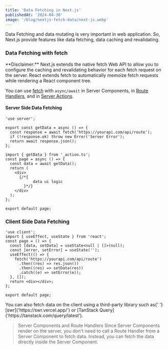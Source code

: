 ```yaml
---
title: 'Data Fetching in Next.js'
publishedAt: '2024-04-30'
image: '/blog/nextjs-fetch-data/next-js.webp'
---
```


Data Fetching and data mutating is very important in web application. So, Next.js provide features like data fetching, data caching and revalidating.

### Data Fetching with fetch

<Callout emoji='⚠️'>
  **Disclaimer:** Next.js extends the native fetch Web API to allow you to
  configure the caching and revalidating behavior for each fetch request on the
  server. React extends fetch to automatically memoize fetch requests while
  rendering a React component tree.
</Callout>

You can use [fetch](https://developer.mozilla.org/en-US/docs/Web/API/Fetch_API) with `async/await` in Server Components, in [Route Handlers](https://nextjs.org/docs/app/building-your-application/routing/route-handlers), and in [Server Actions](https://nextjs.org/docs/app/building-your-application/data-fetching/server-actions-and-mutations).

#### Server Side Data Fetching

```tsx
'use server';

export const getData = async () => {
  const response = await fetch('https://yourapi.com/api/route');
  if (!response.ok) throw new Error('Server Error');
  return await response.json();
};
```

```tsx
import { getData } from '_action.ts';
const page = async () => {
  const data = await getData();
  return (
    <div>
      {/*{
            data ui logic
        }*/}
    </div>
  );
};

export default page;
```

### Client Side Data Fetching

```tsx
'use client';
import { useEffect, useState } from 'react';
const page = () => {
  const [data, setData] = useState<null | []>(null);
  const [error, setError] = useState('');
  useEffect(() => {
    fetch('https://yourapi.com/api/route')
      .then((res) => res.json())
      .then((res) => setData(res))
      .catch((e) => setError(e));
  }, []);
  return <div></div>;
};

export default page;
```

<Callout emoji='⚠️'>
  You can also fetch data on the client using a third-party library such as{' '}
  [swr]('https://swr.vercel.app/') or [TanStack
  Query]('https://tanstack.com/query/latest').
</Callout>

> Server Components and Route Handlers
> Since Server Components render on the server, you don't need to call a Route Handler from a Server Component to fetch data. Instead, you can fetch the data directly inside the Server Component.
